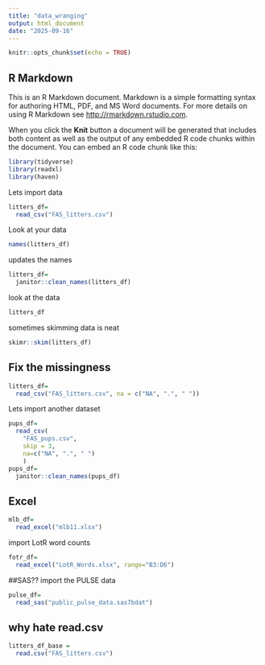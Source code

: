 ```yaml
---
title: "data_wranging"
output: html_document
date: "2025-09-16"
---
```


```r
knitr::opts_chunk$set(echo = TRUE)
```

## R Markdown

This is an R Markdown document. Markdown is a simple formatting syntax for authoring HTML, PDF, and MS Word documents. For more details on using R Markdown see <http://rmarkdown.rstudio.com>.

When you click the **Knit** button a document will be generated that includes both content as well as the output of any embedded R code chunks within the document. You can embed an R code chunk like this:

```r
library(tidyverse)
library(readxl)
library(haven)
```

Lets import data

```r
litters_df=
  read_csv("FAS_litters.csv")
```

Look at your data
```r
names(litters_df)
```

updates the names
```r
litters_df=
  janitor::clean_names(litters_df)
```

look at the data
```r
litters_df
```

sometimes skimming data is neat
```r
skimr::skim(litters_df)
```
## Fix the missingness
```r
litters_df=
  read_csv("FAS_litters.csv", na = c("NA", ".", " "))
```

Lets import another dataset

```r
pups_df=
  read_csv(
    "FAS_pups.csv", 
    skip = 3, 
    na=c("NA", ".", " ")
    )
pups_df=
  janitor::clean_names(pups_df)
```

## Excel
```r
mlb_df=
  read_excel("mlb11.xlsx")
```

import LotR word counts
```r
fotr_df=
  read_excel("LotR_Words.xlsx", range="B3:D6")
```
##SAS??
import the PULSE data
```r
pulse_df=
  read_sas("public_pulse_data.sas7bdat")
```

## why hate read.csv
```r
litters_df_base = 
  read.csv("FAS_litters.csv")
```